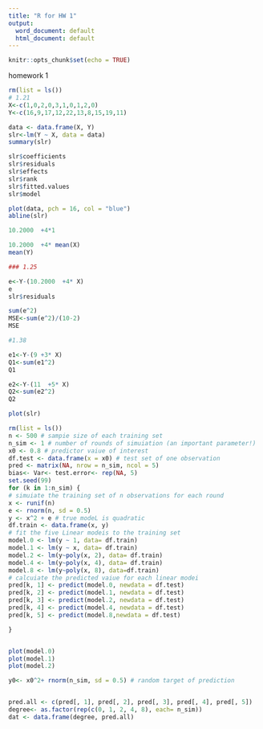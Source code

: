 ---
title: "R for HW 1"
output:
  word_document: default
  html_document: default
---

```{r setup, include=FALSE}
knitr::opts_chunk$set(echo = TRUE)
```

homework 1 
```{r}
rm(list = ls())
# 1.21
X<-c(1,0,2,0,3,1,0,1,2,0)
Y<-c(16,9,17,12,22,13,8,15,19,11)

data <- data.frame(X, Y)
slr<-lm(Y ~ X, data = data)
summary(slr)

slr$coefficients
slr$residuals
slr$effects
slr$rank
slr$fitted.values
slr$model

plot(data, pch = 16, col = "blue")
abline(slr)

10.2000  +4*1 

10.2000  +4* mean(X)
mean(Y)

### 1.25 

e<-Y-(10.2000  +4* X)
e
slr$residuals

sum(e^2)
MSE<-sum(e^2)/(10-2)
MSE

#1.38 

e1<-Y-(9 +3* X)
Q1<-sum(e1^2)
Q1

e2<-Y-(11  +5* X)
Q2<-sum(e2^2)
Q2

plot(slr)


```


```{r}
rm(list = ls())
n <- 500 # sampie size of each training set
n_sim <- 1 # number of rounds of simuiation (an important parameter!) 
x0 <- 0.8 # predictor vaiue of interest
df.test <- data.frame(x = x0) # test set of one observation
pred <- matrix(NA, nrow = n_sim, ncol = 5)
bias<- Var<- test.error<- rep(NA, 5)
set.seed(99)
for (k in 1:n_sim) {
# simuiate the training set of n observations for each round 
x <- runif(n)
e <- rnorm(n, sd = 0.5)
y <- x^2 + e # true modeL is quadratic
df.train <- data.frame(x, y)
# fit the five Linear modeis to the training set
model.0 <- lm(y ~ 1, data= df.train) 
model.1 <- lm(y ~ x, data= df.train) 
model.2 <- lm(y~poly(x, 2), data= df.train) 
model.4 <- lm(y~poly(x, 4), data= df.train) 
model.8 <- lm(y~poly(x, 8), data=df.train) 
# calcuiate the predicted vaiue for each linear modei
pred[k, 1] <- predict(model.0, newdata = df.test)
pred[k, 2] <- predict(model.1, newdata = df.test)
pred[k, 3] <- predict(model.2, newdata = df.test)
pred[k, 4] <- predict(model.4, newdata = df.test)
pred[k, 5] <- predict(model.8,newdata = df.test)

}


plot(model.0)
plot(model.1)
plot(model.2)

y0<- x0^2+ rnorm(n_sim, sd = 0.5) # random target of prediction


pred.all <- c(pred[, 1], pred[, 2], pred[, 3], pred[, 4], pred[, 5])
degree<- as.factor(rep(c(0, 1, 2, 4, 8), each= n_sim))
dat <- data.frame(degree, pred.all)


```